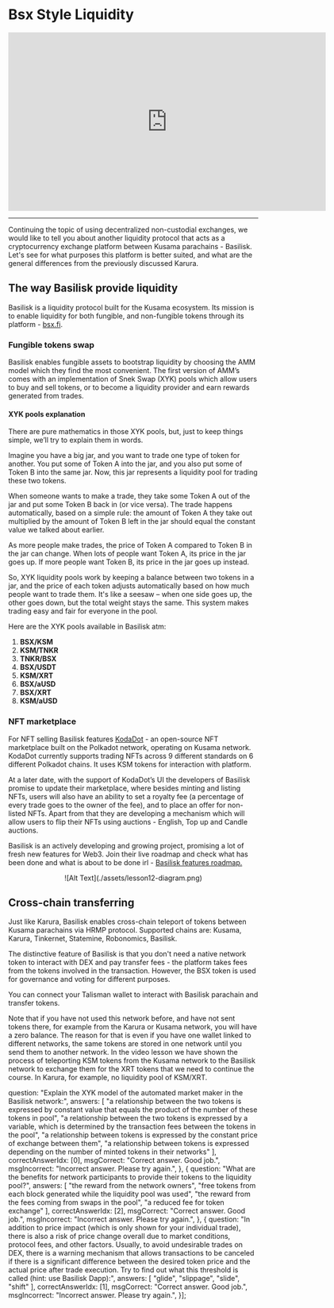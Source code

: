 # Bsx Style Liquidity

<center>
<iframe width="640" height="360"
    src="https://www.youtube.com/embed/cua7KHSGOHg?fs=2&autoplay=0" frameborder="0"
    allow="fullscreen; accelerometer; autoplay; clipboard-write; encrypted-media; gyroscope; picture-in-picture" allowfullscreen></iframe>

<hr/>
</center>

Continuing the topic of using decentralized non-custodial exchanges, we would like to tell you about another liquidity protocol that acts as a cryptocurrency exchange platform between Kusama parachains - Basilisk. Let's see for what purposes this platform is better suited, and what are the general differences from the previously discussed Karura.

## **The way Basilisk provide liquidity**

Basilisk is a liquidity protocol built for the Kusama ecosystem. Its mission is to enable liquidity for both fungible, and non-fungible tokens through its platform - [bsx.fi](https://bsx.fi/).

### Fungible tokens swap

Basilisk enables fungible assets to bootstrap liquidity by choosing the AMM model which they find the most convenient. The first version of AMM’s comes with an implementation of Snek Swap (XYK) [](https://docs.bsx.fi/product_snek_swap)pools which allow users to buy and sell tokens, or to become a liquidity provider and earn rewards generated from trades.

#### XYK pools explanation

There are pure mathematics in those XYK pools, but, just to keep things simple, we’ll try to explain them in words.

Imagine you have a big jar, and you want to trade one type of token for another. You put some of Token A into the jar, and you also put some of Token B into the same jar. Now, this jar represents a liquidity pool for trading these two tokens.

When someone wants to make a trade, they take some Token A out of the jar and put some Token B back in (or vice versa). The trade happens automatically, based on a simple rule: the amount of Token A they take out multiplied by the amount of Token B left in the jar should equal the constant value we talked about earlier.

As more people make trades, the price of Token A compared to Token B in the jar can change. When lots of people want Token A, its price in the jar goes up. If more people want Token B, its price in the jar goes up instead.

So, XYK liquidity pools work by keeping a balance between two tokens in a jar, and the price of each token adjusts automatically based on how much people want to trade them. It's like a seesaw – when one side goes up, the other goes down, but the total weight stays the same. This system makes trading easy and fair for everyone in the pool.

Here are the XYK pools available in Basilisk atm:

1. **BSX/KSM**
2. **KSM/TNKR**
3. **TNKR/BSX**
4. **BSX/USDT**
5. **KSM/XRT**
6. **BSX/aUSD**
7. **BSX/XRT**
8. **KSM/aUSD**

### NFT marketplace

For NFT selling Basilisk features [KodaDot](https://kodadot.xyz/) - an open-source NFT marketplace built on the Polkadot network, operating on Kusama network. KodaDot currently supports trading NFTs across 9 different standards on 6 different Polkadot chains. It uses KSM tokens for interaction with platform.

At a later date, with the support of KodaDot’s UI the developers of Basilisk promise to update their marketplace, where besides minting and listing NFTs, users will also have an ability to set a royalty fee (a percentage of every trade goes to the owner of the fee), and to place an offer for non-listed NFTs. Apart from that they are developing a mechanism which will allow users to flip their NFTs using auctions - English, Top up and Candle auctions.

Basilisk is an actively developing and growing project, promising a lot of fresh new features for Web3. Join their live roadmap and check what has been done and what is about to be done irl - [Basilisk features roadmap.](https://www.notion.so/Basilisk-Features-Roadmap-External-d70cd8f064634bdfb547726dc57a2b2e?pvs=21)

<center>
![Alt Text](./assets/lesson12-diagram.png)
</center>

## **Cross-chain transferring**

Just like Karura, Basilisk enables cross-chain teleport of tokens between Kusama parachains via HRMP protocol. Supported chains are: Kusama, Karura, Tinkernet, Statemine, Robonomics, Basilisk.

The distinctive feature of Basilisk is that you don't need a native network token to interact with DEX and pay transfer fees - the platform takes fees from the tokens involved in the transaction. However, the BSX token is used for governance and voting for different purposes.

You can connect your Talisman wallet to interact with Basilisk parachain and transfer tokens.

Note that if you have not used this network before, and have not sent tokens there, for example from the Karura or Kusama network, you will have a zero balance. The reason for that is even if you have one wallet linked to different networks, the same tokens are stored in one network until you send them to another network. In the video lesson we have shown the process of teleporting KSM tokens from the Kusama network to the Basilisk network to exchange them for the XRT tokens that we need to continue the course. In Karura, for example, no liquidity pool of KSM/XRT.


  question: "Explain the XYK model of the automated market maker in the Basilisk network:",
  answers: [
    "a relationship between the two tokens is expressed by constant value that equals the product of the number of these tokens in pool",
    "a relationship between the two tokens is expressed by a variable, which is determined by the transaction fees between the tokens in the pool",
    "a relationship between tokens is expressed by the constant price of exchange between them",
    "a relationship between tokens is expressed depending on the number of minted tokens in their networks"
  ],
  correctAnswerIdx: [0],
  msgCorrect: "Correct answer. Good job.",
  msgIncorrect: "Incorrect answer. Please try again.",
},
{
  question: "What are the benefits for network participants to provide their tokens to the liquidity pool?",
  answers: [
    "the reward from the network owners",
    "free tokens from each block generated while the liquidity pool was used",
    "the reward from the fees coming from swaps in the pool",
    "a reduced fee for token exchange"
  ],
  correctAnswerIdx: [2],
  msgCorrect: "Correct answer. Good job.",
  msgIncorrect: "Incorrect answer. Please try again.",
},
{
  question: "In addition to price impact (which is only shown for your individual trade), there is also a risk of price change overall due to market conditions, protocol fees, and other factors. Usually, to avoid undesirable trades on DEX, there is a warning mechanism that allows transactions to be canceled if there is a significant difference between the desired token price and the actual price after trade execution. Try to find out what this threshold is called (hint: use Basilisk Dapp):",
  answers: [
    "glide",
    "slippage",
    "slide",
    "shift"
  ],
  correctAnswerIdx: [1],
  msgCorrect: "Correct answer. Good job.",
  msgIncorrect: "Incorrect answer. Please try again.",
}];


<Quiz quizItem={questions[0]} />
<Quiz quizItem={questions[1]} />
<Quiz quizItem={questions[2]} />